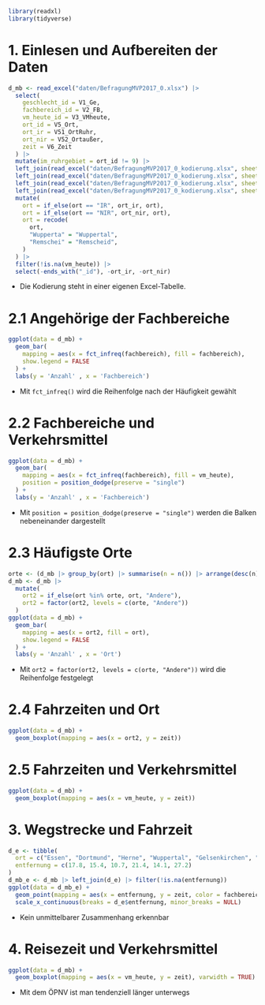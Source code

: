 ```.r
library(readxl)
library(tidyverse)
```

# 1. Einlesen und Aufbereiten der Daten

```.r
d_mb <- read_excel("daten/BefragungMVP2017_0.xlsx") |>
  select(
    geschlecht_id = V1_Ge,
    fachbereich_id = V2_FB,
    vm_heute_id = V3_VMheute,
    ort_id = V5_Ort,
    ort_ir = V51_OrtRuhr,
    ort_nir = V52_Ortaußer,
    zeit = V6_Zeit
  ) |>
  mutate(im_ruhrgebiet = ort_id != 9) |>
  left_join(read_excel("daten/BefragungMVP2017_0_kodierung.xlsx", sheet = "geschlecht")) |>
  left_join(read_excel("daten/BefragungMVP2017_0_kodierung.xlsx", sheet = "fachbereich")) |>
  left_join(read_excel("daten/BefragungMVP2017_0_kodierung.xlsx", sheet = "vm_heute")) |>
  left_join(read_excel("daten/BefragungMVP2017_0_kodierung.xlsx", sheet = "ort")) |>
  mutate(
    ort = if_else(ort == "IR", ort_ir, ort),
    ort = if_else(ort == "NIR", ort_nir, ort),
    ort = recode(
      ort,
      "Wupperta" = "Wuppertal",
      "Remschei" = "Remscheid",
    )
  ) |>
  filter(!is.na(vm_heute)) |>
  select(-ends_with("_id"), -ort_ir, -ort_nir)
```

- Die Kodierung steht in einer eigenen Excel-Tabelle.

# 2.1 Angehörige der Fachbereiche

```.r
ggplot(data = d_mb) +
  geom_bar(
    mapping = aes(x = fct_infreq(fachbereich), fill = fachbereich), 
    show.legend = FALSE
  ) +
  labs(y = 'Anzahl' , x = 'Fachbereich')
```

- Mit `fct_infreq()` wird die Reihenfolge nach der Häufigkeit gewählt

# 2.2 Fachbereiche und Verkehrsmittel

```.r
ggplot(data = d_mb) +
  geom_bar(
    mapping = aes(x = fct_infreq(fachbereich), fill = vm_heute), 
    position = position_dodge(preserve = "single")
  ) +
  labs(y = 'Anzahl' , x = 'Fachbereich')
```

- Mit `position = position_dodge(preserve = "single")` werden die Balken nebeneinander dargestellt

# 2.3 Häufigste Orte

```.r
orte <- (d_mb |> group_by(ort) |> summarise(n = n()) |> arrange(desc(n)) |> filter(!is.na(ort)) |> head(5))$ort
d_mb <- d_mb |> 
  mutate(
    ort2 = if_else(ort %in% orte, ort, "Andere"),
    ort2 = factor(ort2, levels = c(orte, "Andere"))
  )
ggplot(data = d_mb) +
  geom_bar(
    mapping = aes(x = ort2, fill = ort), 
    show.legend = FALSE
  ) +
  labs(y = 'Anzahl' , x = 'Ort')
```

- Mit `ort2 = factor(ort2, levels = c(orte, "Andere"))` wird die Reihenfolge festgelegt

# 2.4 Fahrzeiten und Ort

```.r
ggplot(data = d_mb) + 
  geom_boxplot(mapping = aes(x = ort2, y = zeit))
```

# 2.5 Fahrzeiten und Verkehrsmittel

```.r
ggplot(data = d_mb) + 
  geom_boxplot(mapping = aes(x = vm_heute, y = zeit))
```

# 3. Wegstrecke und Fahrzeit

```.r
d_e <- tibble(
  ort = c("Essen", "Dortmund", "Herne", "Wuppertal", "Gelsenkirchen", "Mühlheim"),
  entfernung = c(17.8, 15.4, 10.7, 21.4, 14.1, 27.2)
)
d_mb_e <- d_mb |> left_join(d_e) |> filter(!is.na(entfernung))
ggplot(data = d_mb_e) +
  geom_point(mapping = aes(x = entfernung, y = zeit, color = fachbereich)) +
  scale_x_continuous(breaks = d_e$entfernung, minor_breaks = NULL)
```

- Kein unmittelbarer Zusammenhang erkennbar

# 4. Reisezeit und Verkehrsmittel

```.r
ggplot(data = d_mb) +
  geom_boxplot(mapping = aes(x = vm_heute, y = zeit), varwidth = TRUE)
```

- Mit dem ÖPNV ist man tendenziell länger unterwegs